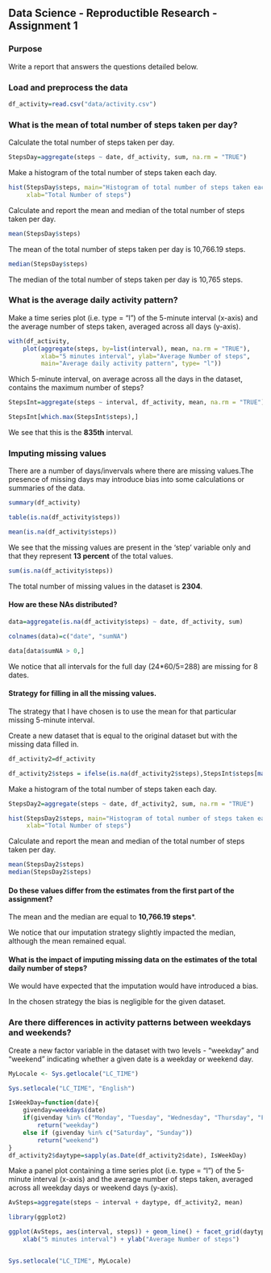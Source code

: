 ## Data Science - Reproductible Research - Assignment 1

### Purpose

Write a report that answers the questions detailed below.

### Load and preprocess the data

```r
df_activity=read.csv("data/activity.csv")

```

### What is the mean of total number of steps taken per day?


Calculate the total number of steps taken per day.

```r
StepsDay=aggregate(steps ~ date, df_activity, sum, na.rm = "TRUE")

```
Make a histogram of the total number of steps taken each day.

```r
hist(StepsDay$steps, main="Histogram of total number of steps taken each day",
     xlab="Total Number of steps")
```
Calculate and report the mean and median of the total number of steps taken per day.

```r
mean(StepsDay$steps)

```
The mean of the total number of steps taken per day is 10,766.19 steps.

```r
median(StepsDay$steps)

```
The median of the total number of steps taken per day is 10,765 steps.

### What is the average daily activity pattern?

Make a time series plot (i.e. type = "l") of the 5-minute interval (x-axis) and the average number of steps taken, averaged across all days (y-axis).

```r
with(df_activity,
    plot(aggregate(steps, by=list(interval), mean, na.rm = "TRUE"),
         xlab="5 minutes interval", ylab="Average Number of steps",
         main="Average daily activity pattern", type= "l"))

```
Which 5-minute interval, on average across all the days in the dataset, contains the maximum number of steps?

```r
StepsInt=aggregate(steps ~ interval, df_activity, mean, na.rm = "TRUE")

StepsInt[which.max(StepsInt$steps),]

```
We see that this is the **835th** interval.


### Imputing missing values

There are a number of days/invervals where there are missing values.The presence of missing days may introduce bias into some calculations or summaries of the data.

```r

summary(df_activity)

table(is.na(df_activity$steps))

mean(is.na(df_activity$steps))

```

We see that the missing values are present in the 'step' variable only and that they represent **13 percent** of the total values.

```r
sum(is.na(df_activity$steps))
```

The total number of missing values in the dataset is **2304**.

#### How are these NAs distributed?

```r
data=aggregate(is.na(df_activity$steps) ~ date, df_activity, sum)

colnames(data)=c("date", "sumNA")

data[data$sumNA > 0,]

```
We notice that all intervals for the full day (24*60/5=288) are missing for 8 dates.

#### Strategy for filling in all the missing values.

The strategy that I have chosen is to use the mean for that particular missing 5-minute interval.

Create a new dataset that is equal to the original dataset but with the missing data filled in.


```r

df_activity2=df_activity

df_activity2$steps = ifelse(is.na(df_activity2$steps),StepsInt$steps[match(df_activity2$interval, StepsInt$interval)],df_activity2$steps)


```

Make a histogram of the total number of steps taken each day.

```r
StepsDay2=aggregate(steps ~ date, df_activity2, sum, na.rm = "TRUE")

hist(StepsDay2$steps, main="Histogram of total number of steps taken each day",
     xlab="Total Number of steps")

```

Calculate and report the mean and median of the total number of steps taken per day.

```r
mean(StepsDay2$steps)
median(StepsDay2$steps)

```

####  Do these values differ from the estimates from the first part of the assignment?

The mean and the median are equal to **10,766.19 steps***. 

We notice that our imputation strategy slightly impacted the median, although the mean remained equal.

#### What is the impact of imputing missing data on the estimates of the total daily number of steps?

We would have expected that the imputation would have introduced a bias.

In the chosen strategy the bias is negligible for the given dataset.

### Are there differences in activity patterns between weekdays and weekends?

Create a new factor variable in the dataset with two levels - "weekday" and "weekend" indicating whether a given date is a weekday or weekend day.

```r

MyLocale <- Sys.getlocale("LC_TIME")

Sys.setlocale("LC_TIME", "English")

IsWeekDay=function(date){
    givenday=weekdays(date)
    if(givenday %in% c("Monday", "Tuesday", "Wednesday", "Thursday", "Friday")) 
        return("weekday")
    else if (givenday %in% c("Saturday", "Sunday"))
        return("weekend")
}
df_activity2$daytype=sapply(as.Date(df_activity2$date), IsWeekDay)

```

Make a panel plot containing a time series plot (i.e. type = "l") of the 5-minute interval (x-axis) and the average number of steps taken, averaged across all weekday days or weekend days (y-axis).

```r
AvSteps=aggregate(steps ~ interval + daytype, df_activity2, mean)

library(ggplot2)

ggplot(AvSteps, aes(interval, steps)) + geom_line() + facet_grid(daytype ~ .) + 
    xlab("5 minutes interval") + ylab("Average Number of steps")


Sys.setlocale("LC_TIME", MyLocale)

```


